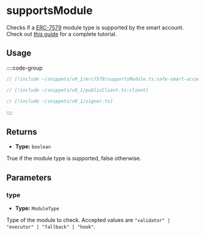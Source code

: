 
<VersionWarning version="0.1" />

# supportsModule

Checks if a [ERC-7579](https://eips.ethereum.org/EIPS/eip-7579) module type is supported by the smart account. Check out [this guide](/references/permissionless/how-to/accounts/use-erc7579-account) for a complete tutorial.

## Usage

::::code-group

```ts [example.ts]
// [!include ~/snippets/v0_1/erc7579/supportsModule.ts:safe-smart-account-client]
```

```ts [publicClient.ts]
// [!include ~/snippets/v0_1/publicClient.ts:client]
```

```ts [signer.ts]
// [!include ~/snippets/v0_1/signer.ts]
```

::::

## Returns

- **Type:** `boolean`

True if the module type is supported, false otherwise.

## Parameters

### type

- **Type:** `ModuleType`

Type of the module to check. Accepted values are `"validator" | "executor" | "fallback" | "hook"`.
